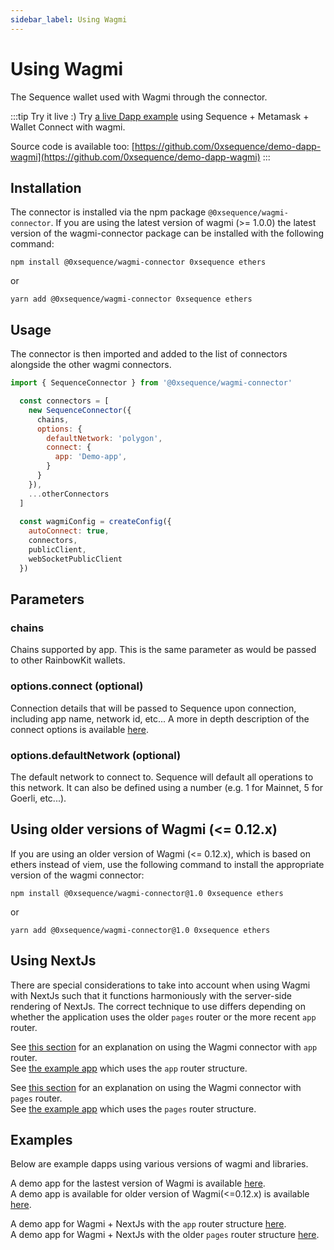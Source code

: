 ```yaml
---
sidebar_label: Using Wagmi
---
```


# Using Wagmi

The Sequence wallet used with Wagmi through the connector.

:::tip Try it live :)
Try [a live Dapp example](https://0xsequence.github.io/demo-dapp-wagmi/) using Sequence + Metamask + Wallet Connect with wagmi.

Source code is available too: [https://github.com/0xsequence/demo-dapp-wagmi](https://github.com/0xsequence/demo-dapp-wagmi)
:::


## Installation

The connector is installed via the npm package `@0xsequence/wagmi-connector`. If you are using the latest version of wagmi (>= 1.0.0) the latest version of the wagmi-connector package can be installed with the following command:

```shell
npm install @0xsequence/wagmi-connector 0xsequence ethers
```
or
```shell
yarn add @0xsequence/wagmi-connector 0xsequence ethers
```

## Usage

The connector is then imported and added to the list of connectors alongside the other wagmi connectors.

```js
import { SequenceConnector } from '@0xsequence/wagmi-connector'

  const connectors = [
    new SequenceConnector({
      chains,
      options: {
        defaultNetwork: 'polygon',
        connect: {
          app: 'Demo-app',
        }
      }
    }),
    ...otherConnectors
  ]
  
  const wagmiConfig = createConfig({
    autoConnect: true,
    connectors,
    publicClient,
    webSocketPublicClient
  })
```

## Parameters

### chains
Chains supported by app. This is the same parameter as would be passed to other RainbowKit wallets.

### options.connect (optional)
Connection details that will be passed to Sequence upon connection, including app name, network id, etc...
A more in depth description of the connect options is available [here](/solutions/wallets/universal-wallet/03-guides/01-connect-wallet#wallet-login-and-connect-options).

### options.defaultNetwork (optional)
The default network to connect to. Sequence will default all operations to this network. It can also be defined using a number (e.g. 1 for Mainnet, 5 for Goerli, etc...).

## Using older versions of Wagmi (\<\= 0.12.x)
If you are using an older version of Wagmi (\<\= 0.12.x), which is based on ethers instead of viem, use the following command to install the appropriate version of the wagmi connector:

```shell
npm install @0xsequence/wagmi-connector@1.0 0xsequence ethers
```
or
```shell
yarn add @0xsequence/wagmi-connector@1.0 0xsequence ethers
```

## Using NextJs
There are special considerations to take into account when using Wagmi with NextJs such that it functions harmoniously with the server-side rendering of NextJs.
The correct technique to use differs depending on whether the application uses the older `pages` router or the more recent `app` router.

See [this section](https://docs.sequence.xyz/wallet/connectors/FAQ/#how-do-i-use-a-wallet-library-and-connector-with-nextjs-using-the-app-directory-version-13-and-above-only) for an explanation on using the Wagmi connector with `app` router.  
See [the example app](https://github.com/0xsequence/demo-dapp-wagmi-next/tree/use-client-method) which uses the `app` router structure.

See [this section](https://docs.sequence.xyz/wallet/connectors/FAQ/#how-do-i-use-a-wallet-library-and-connector-with-nextjs-using-the-pages-directory-all-versions-of-nextjs) for an explanation on using the Wagmi connector with `pages` router.  
See [the example app](https://github.com/0xsequence/demo-dapp-wagmi-next/tree/mount-hook) which uses the `pages` router structure.

## Examples
Below are example dapps using various versions of wagmi and libraries.

A demo app for the lastest version of Wagmi is available [here](https://github.com/0xsequence/demo-dapp-wagmi/tree/wagmi-1-0-0).  
A demo app is available for older version of Wagmi(\<\=0.12.x) is available [here](https://github.com/0xsequence/demo-dapp-wagmi/tree/wagmi-0-12-x). 
 
A demo app for Wagmi + NextJs with the `app` router structure [here](https://github.com/0xsequence/demo-dapp-wagmi-next/tree/use-client-method).  
A demo app for Wagmi + NextJs with the older `pages` router structure [here](https://github.com/0xsequence/demo-dapp-wagmi-next/tree/mount-hook).   
